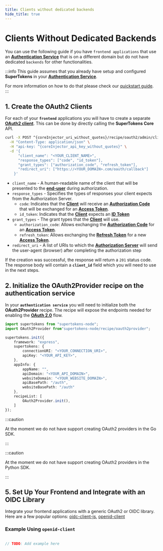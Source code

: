 ```yaml
---
title: Clients without dedicated backends
hide_title: true
---
```



# Clients Without Dedicated Backends 

You can use the following guide if you have `frontend applications` that use an [**Authentication Service**](/#authorization) that is on a different domain but do not have dedicated `backends` for other functionalities.


:::info
This guide assumes that you already have setup and configured **SuperTokens** in your [**Authentication Service**](/docs/oauth/introduction#authentication-service). 

For more information on how to do that please check our [quickstart guide](/docs/thirdparty/introduction).
:::

## 1. Create the OAuth2 Clients

For each of your **`frontend`** applications you will have to create a separate [**OAuth2 client**](/docs/oauth/introduction#client).
This can be done by directly calling the **SuperTokens Core** API.

<CoreInjector defaultValue="https://example.com">

```bash
curl -X POST ^{coreInjector_uri_without_quotes}/recipe/oauth2/admin/clients \
  -H "Content-Type: application/json" \
  -H "api-key: ^{coreInjector_api_key_without_quotes}" \
  -d '{
      "client_name": "<YOUR_CLIENT_NAME>",
      "response_types": ["code", "id_token"],
      "grant_types": ["authorization_code", "refresh_token"],
      "redirect_uri": ["https://<YOUR_DOMAIN>.com/oauth/callback"]
    }'
```

</CoreInjector>


- `client_name` - A human-readable name of the client that will be presented to the [**end-user**](/docs/oauth/introduction#authorization) during authorization.
- `response_types` - Specifies the types of responses your client expects from the Authorization Server.
    - `code`: Indicates that the [**Client**](/#authorization) will receive an [**Authorization Code**](/#authorization) that will be exchanged for an [**Access Token**](/#authorization).
    - `id_token`: Indicates that the [**Client**](/#authorization) expects an [**ID Token**](/#authorization)
- `grant_types` - The grant types that the [**Client**](/#authorization) will use. 
    - `authorization_code`: Allows exchanging the [**Authorization Code**](/#authorization) for an [**Access Token**](/#authorization).
    - `refresh_token`: Allows exchanging the [**Refresh Token**](/#authorization) for a new [**Access Token**](/#authorization).
- `redirect_uri` - A list of URIs to which the [**Authorization Server**](/#authorization) will send the user-agent (browser) after completing the authorization step

If the creation was successful, the response will return a `201` status code.
The response body will contain a **`client_id`** field which you will need to use in the next steps.

## 2. Initialize the OAuth2Provider recipe on the authentication service


In your **`authentication service`** you will need to initialize both the **OAuth2Provider** recipe.
The recipe will expose the endpoints needed for enabling the [**OAuth 2.0**](/docs/oauth/introduction#oauth-20) flow.

<BackendSDKTabs>
<TabItem value="nodejs">

```typescript
import supertokens from "supertokens-node";
import OAuth2Provider from"supertokens-node/recipe/oauth2provider";

supertokens.init({
    framework: "express",
    supertokens: {
        connectionURI: "<YOUR_CONNECTION_URI>",
        apiKey: "<YOUR_API_KEY>",
    },
    appInfo: {
        appName: "",
        apiDomain: "<YOUR_API_DOMAIN>",
        websiteDomain: "<YOUR_WEBSITE_DOMAIN>",
        apiBasePath: "/auth",
        websiteBasePath: "/auth"
    },
    recipeList: [
        OAuth2Provider.init(),
    ]
});
```

</TabItem>

<TabItem value="go">

:::caution

At the moment we do not have support creating OAuth2 providers in the Go SDK.

:::

</TabItem>

<TabItem value="python">

:::caution

At the moment we do not have support creating OAuth2 providers in the Python SDK.

:::

</TabItem>

</BackendSDKTabs>


## 5. Set Up Your Frontend and Integrate with an OIDC Library

Integrate your frontend applications with a generic OAuth2 or OIDC library. Here are a few popular options: [oidc-client-js](https://github.com/IdentityModel/oidc-client-js), [openid-client](https://github.com/panva/node-openid-client)

### Example Using `openid-client`

```typescript

// TODO: Add example here
```

